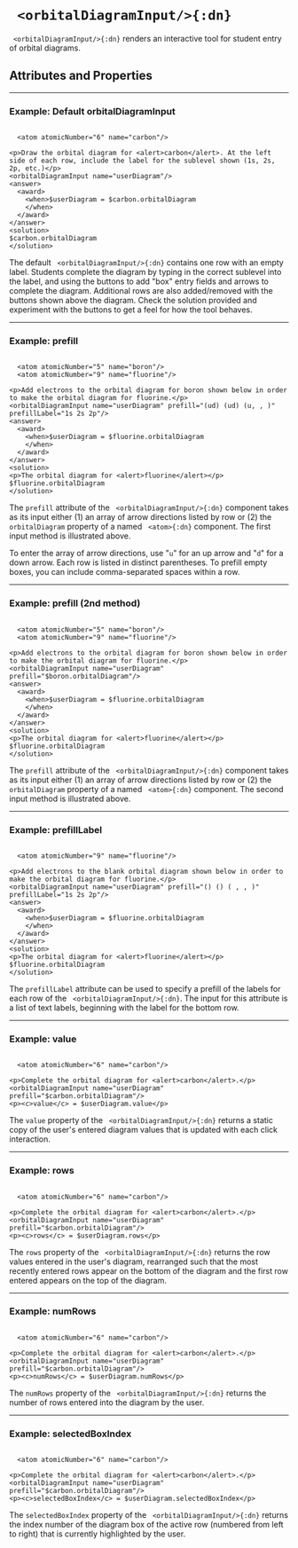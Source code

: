 


# ` <orbitalDiagramInput/>{:dn}`

` <orbitalDiagramInput/>{:dn}` renders an interactive tool for student entry of orbital diagrams.

## Attributes and Properties 
 <AttrDisplay name='orbitalDiagramInput'/> 
 <PropDisplay name='orbitalDiagramInput'/>


---

### Example: Default <tage>orbitalDiagramInput</tage>


```doenet-editor-horiz

  <atom atomicNumber="6" name="carbon"/>

<p>Draw the orbital diagram for <alert>carbon</alert>. At the left side of each row, include the label for the sublevel shown (1s, 2s, 2p, etc.)</p>
<orbitalDiagramInput name="userDiagram"/>
<answer>
  <award>
    <when>$userDiagram = $carbon.orbitalDiagram
    </when>
  </award>
</answer>
<solution>
$carbon.orbitalDiagram
</solution>
```



The default ` <orbitalDiagramInput/>{:dn}` contains one row with an empty label. Students complete the diagram by typing in the correct sublevel into the label, and using the buttons to add "box" entry fields and arrows to complete the diagram. Additional rows are also added/removed with the buttons shown above the diagram. Check the solution provided and experiment with the buttons to get a feel for how the tool behaves.



---

### Example: prefill


```doenet-editor-horiz

  <atom atomicNumber="5" name="boron"/>
  <atom atomicNumber="9" name="fluorine"/>

<p>Add electrons to the orbital diagram for boron shown below in order to make the orbital diagram for fluorine.</p>
<orbitalDiagramInput name="userDiagram" prefill="(ud) (ud) (u, , )" prefillLabel="1s 2s 2p"/>
<answer>
  <award>
    <when>$userDiagram = $fluorine.orbitalDiagram
    </when>
  </award>
</answer>
<solution>
<p>The orbital diagram for <alert>fluorine</alert></p>
$fluorine.orbitalDiagram
</solution>
```



The `prefill` attribute of the ` <orbitalDiagramInput/>{:dn}` component takes as its input either (1) an array of arrow directions listed by row or (2) the `orbitalDiagram` property of a named ` <atom>{:dn}` component. The first input method is illustrated above.


To enter the array of arrow directions, use "`u`" for an up arrow and "`d`" for a down arrow. Each row is listed in distinct parentheses. To prefill empty boxes, you can include comma-separated spaces within a row.



---

### Example: prefill (2nd method)


```doenet-editor-horiz

  <atom atomicNumber="5" name="boron"/>
  <atom atomicNumber="9" name="fluorine"/>

<p>Add electrons to the orbital diagram for boron shown below in order to make the orbital diagram for fluorine.</p>
<orbitalDiagramInput name="userDiagram" prefill="$boron.orbitalDiagram"/>
<answer>
  <award>
    <when>$userDiagram = $fluorine.orbitalDiagram
    </when>
  </award>
</answer>
<solution>
<p>The orbital diagram for <alert>fluorine</alert></p>
$fluorine.orbitalDiagram
</solution>
```



The `prefill` attribute of the ` <orbitalDiagramInput/>{:dn}` component takes as its input either (1) an array of arrow directions listed by row or (2) the `orbitalDiagram` property of a named ` <atom>{:dn}` component. The second input method is illustrated above.



---

### Example: prefillLabel


```doenet-editor-horiz

  <atom atomicNumber="9" name="fluorine"/>

<p>Add electrons to the blank orbital diagram shown below in order to make the orbital diagram for fluorine.</p>      
<orbitalDiagramInput name="userDiagram" prefill="() () ( , , )" prefillLabel="1s 2s 2p"/>
<answer>
  <award>
    <when>$userDiagram = $fluorine.orbitalDiagram
    </when>
  </award>
</answer>
<solution>
<p>The orbital diagram for <alert>fluorine</alert></p>
$fluorine.orbitalDiagram
</solution>
```



The `prefillLabel` attribute can be used to specify a prefill of the labels for each row of the ` <orbitalDiagramInput/>{:dn}`. The input for this attribute is a list of text labels, beginning with the label for the bottom row.



---

### Example: value


```doenet-editor-horiz

  <atom atomicNumber="6" name="carbon"/>

<p>Complete the orbital diagram for <alert>carbon</alert>.</p>
<orbitalDiagramInput name="userDiagram" prefill="$carbon.orbitalDiagram"/>
<p><c>value</c> = $userDiagram.value</p>
```



The `value` property of the ` <orbitalDiagramInput/>{:dn}` returns a static copy of the user's entered diagram values that is updated with each click interaction.



---

### Example: rows


```doenet-editor-horiz

  <atom atomicNumber="6" name="carbon"/>

<p>Complete the orbital diagram for <alert>carbon</alert>.</p>
<orbitalDiagramInput name="userDiagram" prefill="$carbon.orbitalDiagram"/>
<p><c>rows</c> = $userDiagram.rows</p>
```



The `rows` property of the ` <orbitalDiagramInput/>{:dn}` returns the row values entered in the user's diagram, rearranged such that the most recently entered rows appear on the bottom of the diagram and the first row entered appears on the top of the diagram.



---

### Example: numRows


```doenet-editor-horiz

  <atom atomicNumber="6" name="carbon"/>

<p>Complete the orbital diagram for <alert>carbon</alert>.</p>
<orbitalDiagramInput name="userDiagram" prefill="$carbon.orbitalDiagram"/>
<p><c>numRows</c> = $userDiagram.numRows</p>
```



The `numRows` property of the ` <orbitalDiagramInput/>{:dn}` returns the number of rows entered into the diagram by the user.



---

### Example: selectedBoxIndex


```doenet-editor-horiz

  <atom atomicNumber="6" name="carbon"/>

<p>Complete the orbital diagram for <alert>carbon</alert>.</p>
<orbitalDiagramInput name="userDiagram" prefill="$carbon.orbitalDiagram"/>
<p><c>selectedBoxIndex</c> = $userDiagram.selectedBoxIndex</p>
```



The `selectedBoxIndex` property of the ` <orbitalDiagramInput/>{:dn}` returns the index number of the diagram box of the active row (numbered from left to right) that is currently highlighted by the user.

